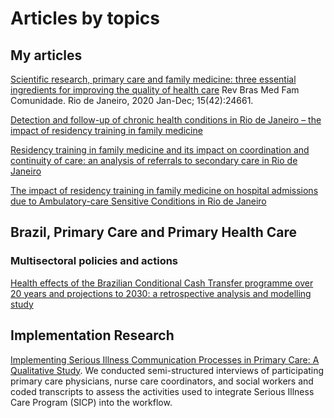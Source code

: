 # Articles by topics

## My articles

[Scientific research, primary care and family medicine: three essential ingredients for improving the quality of health care](https://rbmfc.org.br/rbmfc/article/view/2466/1565){target="_blank" rel="noopener"} Rev Bras Med Fam Comunidade. Rio de Janeiro, 2020 Jan-Dec; 15(42):24661.

[Detection and follow-up of chronic health conditions in Rio de Janeiro – the impact of residency training in family medicine](https://bmcprimcare.biomedcentral.com/articles/10.1186/s12875-021-01542-5){target="_blank" rel="noopener"}

[Residency training in family medicine and its impact on coordination and continuity of care: an analysis of referrals to secondary care in Rio de Janeiro](https://pmc.ncbi.nlm.nih.gov/articles/PMC8852675/pdf/bmjopen-2021-051515.pdf){target="_blank" rel="noopener"}

[The impact of residency training in family medicine on hospital admissions due to Ambulatory-care Sensitive Conditions in Rio de Janeiro](https://journals.plos.org/globalpublichealth/article?id=10.1371/journal.pgph.0000547){target="_blank" rel="noopener"}

## Brazil, Primary Care and Primary Health Care

### Multisectoral policies and actions

[Health effects of the Brazilian Conditional Cash Transfer programme over 20 years and projections to 2030: a retrospective analysis and modelling study](https://www.thelancet.com/journals/lanpub/article/PIIS2468-2667%2825%2900091-X/fulltext){target="_blank" rel="noopener"}

## Implementation Research

[Implementing Serious Illness Communication Processes in Primary Care: A Qualitative Study](https://pubmed.ncbi.nlm.nih.gov/32794412/){target="_blank" rel="noopener"}. We conducted semi-structured interviews of participating primary care physicians, nurse care coordinators, and social workers and coded transcripts to assess the activities used to integrate Serious Illness Care Program (SICP) into the workflow.
